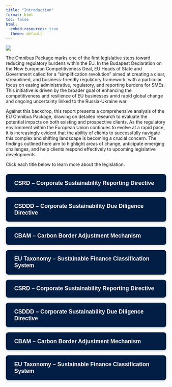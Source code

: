 ```yaml
---
title: "Introduction"
format: html
toc: false
html:
  embed-resources: true
  theme: default
---
```


![](EUHeader.png){fig-align="center"}

The Omnibus Package marks one of the first legislative steps toward reducing regulatory burdens within the EU. In the Budapest Declaration on the New European Competitiveness Deal, EU Heads of State and Government called for a “simplification revolution” aimed at creating a clear, streamlined, and business-friendly regulatory framework, with a particular focus on easing administrative, regulatory, and reporting burdens for SMEs. This initiative is driven by the broader goal of enhancing the competitiveness and resilience of EU businesses amid rapid global change and ongoing uncertainty linked to the Russia-Ukraine war.

Against this backdrop, this report presents a comprehensive analysis of the EU Omnibus Package, drawing on detailed research to evaluate the potential impacts on both existing and prospective clients. As the regulatory environment within the European Union continues to evolve at a rapid pace, it is increasingly evident that the ability of clients to successfully navigate this complex and shifting landscape is becoming a crucial concern. The findings outlined here aim to highlight areas of change, anticipate emerging challenges, and help clients respond effectively to upcoming legislative developments.



Click each title below to learn more about the legislation.

<style>
.accordion-button {
  background-color: #eee;
  padding: 1em;
  cursor: pointer;
  width: 100%;
  border: none;
  text-align: left;
  outline: none;
  font-size: 1.1em;
  transition: background-color 0.3s ease;
}

.accordion-button:hover {
  background-color: #ccc;
}

.accordion-content {
  display: none;
  padding: 0.5em 1em;
  border-top: 1px solid #ccc;
}

.active + .accordion-content {
  display: block;
}
</style>

<button class="accordion-button" onclick="toggleAccordion(this)">CSRD – Corporate Sustainability Reporting Directive</button>
<div class="accordion-content">
  The CSRD expands sustainability reporting requirements for large companies in the EU, requiring detailed disclosures aligned with the European Sustainability Reporting Standards (ESRS).
</div>

<button class="accordion-button" onclick="toggleAccordion(this)">CSDDD – Corporate Sustainability Due Diligence Directive</button>
<div class="accordion-content">
  The CSDDD introduces obligations for companies to conduct due diligence on human rights and environmental impacts throughout their value chains.
</div>

<button class="accordion-button" onclick="toggleAccordion(this)">CBAM – Carbon Border Adjustment Mechanism</button>
<div class="accordion-content">
  The CBAM imposes a carbon price on imports of carbon-intensive goods, ensuring fair competition and encouraging decarbonization globally.
</div>

<button class="accordion-button" onclick="toggleAccordion(this)">EU Taxonomy – Sustainable Finance Classification System</button>
<div class="accordion-content">
  The EU Taxonomy defines which economic activities are environmentally sustainable, guiding investments and disclosures.
</div>

<script>
function toggleAccordion(button) {
  const currentlyActive = document.querySelector('.accordion-button.active');
  if (currentlyActive && currentlyActive !== button) {
    currentlyActive.classList.remove('active');
    currentlyActive.nextElementSibling.style.display = 'none';
  }

  button.classList.toggle('active');
  const content = button.nextElementSibling;
  content.style.display = content.style.display === 'block' ? 'none' : 'block';
}
</script>

<style>
.accordion-button {
  background-color: #021e45; /* Deep navy blue */
  color: white;
  padding: 1em 1.5em;
  margin: 8px 0;
  border: none;
  width: 100%;
  text-align: left;
  font-size: 1.1rem;
  font-weight: 600;
  cursor: pointer;
  border-radius: 8px;
  box-shadow: 0 2px 6px rgba(0, 0, 0, 0.2);
  transition: background-color 0.3s ease, transform 0.1s ease;
}

.accordion-button:hover {
  background-color: #03285b; /* Slightly lighter hover shade */
  transform: scale(1.01);
}

.accordion-content {
  display: none;
  padding: 1em 1.5em;
  margin-bottom: 8px;
  background-color: #f4f6f9;
  border-left: 4px solid #021e45;
  border-radius: 0 0 8px 8px;
  font-size: 0.95rem;
  color: #333;
}

.active + .accordion-content {
  display: block;
}
</style>

<button class="accordion-button" onclick="toggleAccordion(this)">CSRD – Corporate Sustainability Reporting Directive</button>
<div class="accordion-content">
  The CSRD expands sustainability reporting requirements for large companies in the EU, requiring detailed disclosures aligned with the European Sustainability Reporting Standards (ESRS).
</div>

<button class="accordion-button" onclick="toggleAccordion(this)">CSDDD – Corporate Sustainability Due Diligence Directive</button>
<div class="accordion-content">
  The CSDDD introduces obligations for companies to conduct due diligence on human rights and environmental impacts throughout their value chains.
</div>

<button class="accordion-button" onclick="toggleAccordion(this)">CBAM – Carbon Border Adjustment Mechanism</button>
<div class="accordion-content">
  The CBAM imposes a carbon price on imports of carbon-intensive goods, ensuring fair competition and encouraging decarbonization globally.
</div>

<button class="accordion-button" onclick="toggleAccordion(this)">EU Taxonomy – Sustainable Finance Classification System</button>
<div class="accordion-content">
  The EU Taxonomy defines which economic activities are environmentally sustainable, guiding investments and disclosures.
</div>

<script>
function toggleAccordion(button) {
  const currentlyActive = document.querySelector('.accordion-button.active');
  if (currentlyActive && currentlyActive !== button) {
    currentlyActive.classList.remove('active');
    currentlyActive.nextElementSibling.style.display = 'none';
  }

  button.classList.toggle('active');
  const content = button.nextElementSibling;
  content.style.display = content.style.display === 'block' ? 'none' : 'block';
}
</script>
